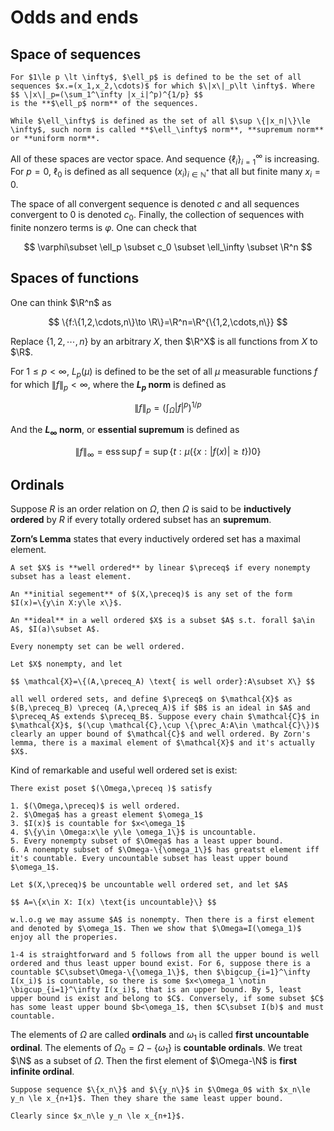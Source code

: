 # Odds and ends

## Space of sequences

```definition
For $1\le p \lt \infty$, $\ell_p$ is defined to be the set of all sequences $x.=(x_1,x_2,\cdots)$ for which $\|x\|_p\lt \infty$. Where 
$$ \|x\|_p=(\sum_1^\infty |x_i|^p)^{1/p} $$
is the **$\ell_p$ norm** of the sequences.

While $\ell_\infty$ is defined as the set of all $\sup \{|x_n|\}\le \infty$, such norm is called **$\ell_\infty$ norm**, **supremum norm** or **uniform norm**.
```

All of these spaces are vector space. And sequence $\{\ell_i\}_{i=1}^\infty$ is increasing. For $p=0$, $\ell_0$ is defined as all sequence $(x_{i})_{i \in \mathbb{N}^*}$ that all but finite many $x_i=0$.

The space of all convergent sequence is denoted $c$ and all sequences convergent to $0$ is denoted $c_0$. Finally, the collection of sequences with finite nonzero terms is $\varphi$. One can check that

$$ \varphi\subset \ell_p \subset c_0 \subset \ell_\infty \subset \R^n $$

## Spaces of functions

One can think $\R^n$ as 

$$ \{f:\{1,2,\cdots,n\}\to \R\}=\R^n=\R^{\{1,2,\cdots,n\}} $$

Replace $\{1,2,\cdots,n\}$ by an arbitrary $X$, then $\R^X$ is all functions from $X$ to $\R$.

For $1\le p \lt \infty$, $L_p(\mu)$ is defined to be the set of all $\mu$ measurable functions $f$ for which $\|f  \|_p< \infty$, where the **$L_p$ norm** is defined as 

$$ \|f\|_p=(\int_\Omega |f|^p)^{1/p} $$

And the **$L_\infty$ norm**, or **essential supremum** is defined as

$$ \|f\|_\infty=\operatorname{ess}\sup f=\sup \{t:\mu(\{x:|f(x)|\ge t\})0\}  $$

## Ordinals

Suppose $R$ is an order relation on $\Omega$, then $\Omega$ is said to be **inductively ordered** by $R$ if every totally ordered subset has an **supremum**.

**Zorn's Lemma** states that every inductively ordered set has a maximal element.

```definition
A set $X$ is **well ordered** by linear $\preceq$ if every nonempty subset has a least element. 
```

```definition
An **initial segement** of $(X,\preceq)$ is any set of the form $I(x)=\{y\in X:y\le x\}$. 
```

```definition
An **ideal** in a well ordered $X$ is a subset $A$ s.t. forall $a\in A$, $I(a)\subset A$.
```

```theorem
Every nonempty set can be well ordered.
```

```proof
Let $X$ nonempty, and let

$$ \mathcal{X}=\{(A,\preceq_A) \text{ is well order}:A\subset X\} $$

all well ordered sets, and define $\preceq$ on $\mathcal{X}$ as $(B,\preceq_B) \preceq (A,\preceq_A)$ if $B$ is an ideal in $A$ and $\preceq_A$ extends $\preceq_B$. Suppose every chain $\mathcal{C}$ in $\mathcal{X}$, $(\cup \mathcal{C},\cup \{\prec_A:A\in \mathcal{C}\})$ clearly an upper bound of $\mathcal{C}$ and well ordered. By Zorn's lemma, there is a maximal element of $\mathcal{X}$ and it's actually $X$. 
```

Kind of remarkable and useful well ordered set is exist:

```theorem
There exist poset $(\Omega,\preceq )$ satisfy

1. $(\Omega,\preceq)$ is well ordered.
2. $\Omega$ has a greast element $\omega_1$
3. $I(x)$ is countable for $x<\omega_1$
4. $\{y\in \Omega:x\le y\le \omega_1\}$ is uncountable.
5. Every nonempty subset of $\Omega$ has a least upper bound.
6. A nonempty subset of $\Omega-\{\omega_1\}$ has greatst element iff it's countable. Every uncountable subset has least upper bound $\omega_1$.

```

```proof
Let $(X,\preceq)$ be uncountable well ordered set, and let $A$

$$ A=\{x\in X: I(x) \text{is uncountable}\} $$

w.l.o.g we may assume $A$ is nonempty. Then there is a first element and denoted by $\omega_1$. Then we show that $\Omega=I(\omega_1)$ enjoy all the properies.

1-4 is straightforward and 5 follows from all the upper bound is well ordered and thus least upper bound exist. For 6, suppose there is a countable $C\subset\Omega-\{\omega_1\}$, then $\bigcup_{i=1}^\infty I(x_i)$ is countable, so there is some $x<\omega_1 \notin \bigcup_{i=1}^\infty I(x_i)$, that is an upper bound. By 5, least upper bound is exist and belong to $C$. Conversely, if some subset $C$ has some least upper bound $b<\omega_1$, then $C\subset I(b)$ and must countable.
```

The elements of $\Omega$ are called **ordinals** and $\omega_1$ is called **first uncountable ordinal**. The elements of $\Omega_0=\Omega-\{\omega_1\}$ is **countable ordinals**. We treat $\N$ as a subset of $\Omega$. Then the first element of $\Omega-\N$ is **first infinite ordinal**.

```theorem
Suppose sequence $\{x_n\}$ and $\{y_n\}$ in $\Omega_0$ with $x_n\le y_n \le x_{n+1}$. Then they share the same least upper bound.
```

```proof
Clearly since $x_n\le y_n \le x_{n+1}$.     
```

